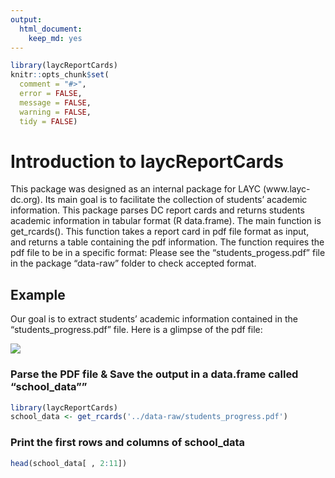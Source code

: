 ```yaml
---
output: 
  html_document: 
    keep_md: yes
---
```

<!--
%\VignetteEngine{knitr}
%\VignetteIndexEntry{Introduction to laycReportCards}
-->

```r
library(laycReportCards)
knitr::opts_chunk$set(
  comment = "#>",
  error = FALSE,
  message = FALSE,
  warning = FALSE,
  tidy = FALSE)
```

# Introduction to laycReportCards

This package was designed as an internal package for LAYC (www.layc-dc.org). Its main goal is to facilitate the collection of students' academic information. This package parses DC report cards and returns students academic information in tabular format (R data.frame). The main function is get_rcards(). This function takes a report card in pdf file format as input, and returns a table containing the pdf information. 
The function requires the pdf file to be in a specific format: Please see the "students_progess.pdf" file in the package "data-raw" folder to check accepted format.

## Example

Our goal is to extract students' academic information contained in the "students_progress.pdf" file. Here is a glimpse of the pdf file:    

![](../data-raw/students_progress.png)

### Parse the PDF file & Save the output in a data.frame called "school_data""

```r
library(laycReportCards)
school_data <- get_rcards('../data-raw/students_progress.pdf')
```

### Print the first rows and columns of school_data
```r
head(school_data[ , 2:11])
```


